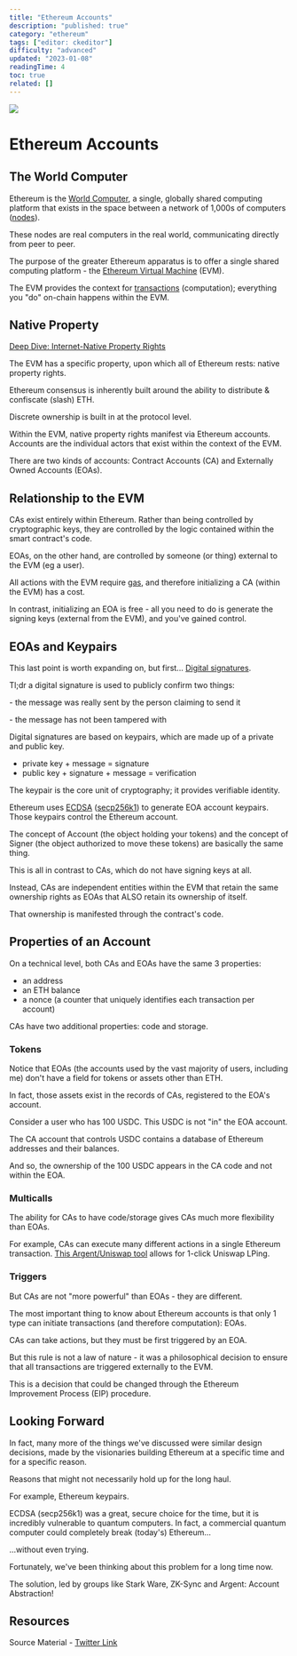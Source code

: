 ```yaml
---
title: "Ethereum Accounts"
description: "published: true"
category: "ethereum"
tags: ["editor: ckeditor"]
difficulty: "advanced"
updated: "2023-01-08"
readingTime: 4
toc: true
related: []
---
```


![](/images/account-banner.png)

# Ethereum Accounts

## The World Computer

Ethereum is the [World Computer](https://inevitableeth.com/home/ethereum/world-computer), a single, globally shared computing platform that exists in the space between a network of 1,000s of computers ([nodes](https://inevitableeth.com/home/ethereum/network/node)).

These nodes are real computers in the real world, communicating directly from peer to peer.

The purpose of the greater Ethereum apparatus is to offer a single shared computing platform - the [Ethereum Virtual Machine](/ethereum/evm) (EVM).

The EVM provides the context for [transactions](/ethereum/blockchain/transaction) (computation); everything you "do" on-chain happens within the EVM.

## Native Property

[Deep Dive: Internet-Native Property Rights](/ethereum/evm/property-rights)

The EVM has a specific property, upon which all of Ethereum rests: native property rights.

Ethereum consensus is inherently built around the ability to distribute & confiscate (slash) ETH.

Discrete ownership is built in at the protocol level.

Within the EVM, native property rights manifest via Ethereum accounts. Accounts are the individual actors that exist within the context of the EVM.

There are two kinds of accounts: Contract Accounts (CA) and Externally Owned Accounts (EOAs).

## Relationship to the EVM

CAs exist entirely within Ethereum. Rather than being controlled by cryptographic keys, they are controlled by the logic contained within the smart contract's code.

EOAs, on the other hand, are controlled by someone (or thing) external to the EVM (eg a user).

All actions with the EVM require [gas](/concepts/gas), and therefore initializing a CA (within the EVM) has a cost.

In contrast, initializing an EOA is free - all you need to do is generate the signing keys (external from the EVM), and you've gained control.

## EOAs and Keypairs

This last point is worth expanding on, but first... [Digital signatures](/concepts/digital-signatures).

Tl;dr a digital signature is used to publicly confirm two things:

\- the message was really sent by the person claiming to send it

\- the message has not been tampered with

Digital signatures are based on keypairs, which are made up of a private and public key.

*   private key + message = signature
*   public key + signature + message = verification

The keypair is the core unit of cryptography; it provides verifiable identity.

Ethereum uses [ECDSA](https://en.wikipedia.org/wiki/Elliptic_Curve_Digital_Signature_Algorithm) ([secp256k1](https://en.bitcoin.it/wiki/Secp256k1)) to generate EOA account keypairs. Those keypairs control the Ethereum account.

The concept of Account (the object holding your tokens) and the concept of Signer (the object authorized to move these tokens) are basically the same thing.

This is all in contrast to CAs, which do not have signing keys at all.

Instead, CAs are independent entities within the EVM that retain the same ownership rights as EOAs that ALSO retain its ownership of itself.

That ownership is manifested through the contract's code.

## Properties of an Account

On a technical level, both CAs and EOAs have the same 3 properties:

*   an address
*   an ETH balance
*   a nonce (a counter that uniquely identifies each transaction per account)

CAs have two additional properties: code and storage.

### Tokens

Notice that EOAs (the accounts used by the vast majority of users, including me) don't have a field for tokens or assets other than ETH.

In fact, those assets exist in the records of CAs, registered to the EOA's account.

Consider a user who has 100 USDC. This USDC is not "in" the EOA account.

The CA account that controls USDC contains a database of Ethereum addresses and their balances.

And so, the ownership of the 100 USDC appears in the CA code and not within the EOA.

### Multicalls

The ability for CAs to have code/storage gives CAs much more flexibility than EOAs.

For example, CAs can execute many different actions in a single Ethereum transaction. [This Argent/Uniswap tool](https://www.argent.xyz/blog/uniswap-multicall/) allows for 1-click Uniswap LPing.

### Triggers

But CAs are not "more powerful" than EOAs - they are different.

The most important thing to know about Ethereum accounts is that only 1 type can initiate transactions (and therefore computation): EOAs.

CAs can take actions, but they must be first triggered by an EOA.

But this rule is not a law of nature - it was a philosophical decision to ensure that all transactions are triggered externally to the EVM.

This is a decision that could be changed through the Ethereum Improvement Process (EIP) procedure.

## Looking Forward

In fact, many more of the things we've discussed were similar design decisions, made by the visionaries building Ethereum at a specific time and for a specific reason.

Reasons that might not necessarily hold up for the long haul.

For example, Ethereum keypairs.

ECDSA (secp256k1) was a great, secure choice for the time, but it is incredibly vulnerable to quantum computers. In fact, a commercial quantum computer could completely break (today's) Ethereum...

...without even trying.

Fortunately, we've been thinking about this problem for a long time now.

The solution, led by groups like Stark Ware, ZK-Sync and Argent: Account Abstraction!

## Resources

Source Material - [Twitter Link](https://twitter.com/logarithmicrex/status/1612265449923956737)
